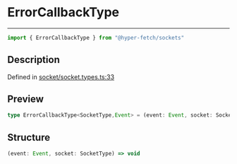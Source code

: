 

# ErrorCallbackType

<div class="api-docs__separator" data-reactroot="">

---

</div><div class="api-docs__import" data-reactroot="">

```ts
import { ErrorCallbackType } from "@hyper-fetch/sockets"
```

</div><div class="api-docs__section">

## Description

</div><div class="api-docs__description"><span class="api-docs__do-not-parse">



</span></div><p class="api-docs__definition">

Defined in [socket/socket.types.ts:33](https://github.com/BetterTyped/hyper-fetch/blob/3f01c37e/packages/sockets/src/socket/socket.types.ts#L33)

</p><div class="api-docs__section">

## Preview

</div><div class="api-docs__preview type single">

```ts
type ErrorCallbackType<SocketType,Event> = (event: Event, socket: SocketType) => void;
```

</div><div class="api-docs__section">

## Structure

</div><div class="api-docs__returns">

```ts
(event: Event, socket: SocketType) => void
```

</div>